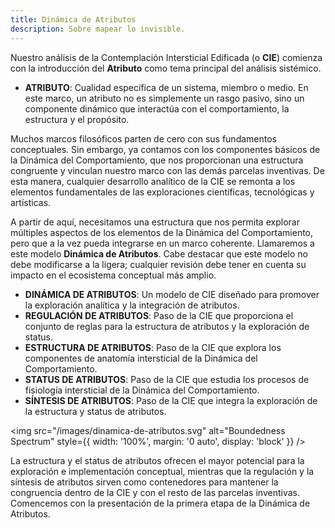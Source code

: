 ```yaml
---
title: Dinámica de Atributos
description: Sobre mapear lo invisible.
---
```


Nuestro análisis de la Contemplación Intersticial Edificada (o **CIE**) comienza con la introducción del **Atributo** como tema principal del análisis sistémico.

- **ATRIBUTO**: Cualidad específica de un sistema, miembro o medio. En este marco, un atributo no es simplemente un rasgo pasivo, sino un componente dinámico que interactúa con el comportamiento, la estructura y el propósito.

Muchos marcos filosóficos parten de cero con sus fundamentos conceptuales. Sin embargo, ya contamos con los componentes básicos de la Dinámica del Comportamiento, que nos proporcionan una estructura congruente y vinculan nuestro marco con las demás parcelas inventivas. De esta manera, cualquier desarrollo analítico de la CIE se remonta a los elementos fundamentales de las exploraciones científicas, tecnológicas y artísticas.

A partir de aquí, necesitamos una estructura que nos permita explorar múltiples aspectos de los elementos de la Dinámica del Comportamiento, pero que a la vez pueda integrarse en un marco coherente. Llamaremos a este modelo **Dinámica de Atributos**. Cabe destacar que este modelo no debe modificarse a la ligera; cualquier revisión debe tener en cuenta su impacto en el ecosistema conceptual más amplio. 

- **DINÁMICA DE ATRIBUTOS**: Un modelo de CIE diseñado para promover la exploración analítica y la integración de atributos.
- **REGULACIÓN DE ATRIBUTOS**: Paso de la CIE que proporciona el conjunto de reglas para la estructura de atributos y la exploración de status.
- **ESTRUCTURA DE ATRIBUTOS**: Paso de la CIE que explora los componentes de anatomía intersticial de la Dinámica del Comportamiento.
- **STATUS DE ATRIBUTOS**: Paso de la CIE que estudia los procesos de fisiología intersticial de la Dinámica del Comportamiento.
- **SÍNTESIS DE ATRIBUTOS**: Paso de la CIE que integra la exploración de la estructura y status de atributos.

<img 
  src="/images/dinamica-de-atributos.svg" 
  alt="Boundedness Spectrum" 
  style={{ width: '100%', margin: '0 auto', display: 'block' }} 
/>

La estructura y el status de atributos ofrecen el mayor potencial para la exploración e implementación conceptual, mientras que la regulación y la síntesis de atributos sirven como contenedores para mantener la congruencia dentro de la CIE y con el resto de las parcelas inventivas. Comencemos con la presentación de la primera etapa de la Dinámica de Atributos.
